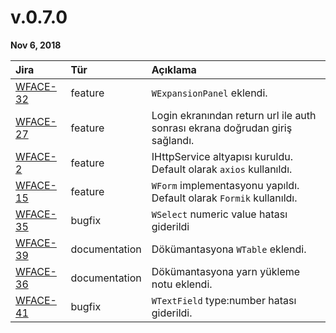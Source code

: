 # v.0.7.0

**Nov 6, 2018**


| Jira                                                      | Tür           | Açıklama                                                                      |
|:----------------------------------------------------------|:--------------|:------------------------------------------------------------------------------|
| [WFACE-32](https://jira.digiturk.com.tr/browse/WFACE-32)  | feature       | `WExpansionPanel` eklendi.                                                    |
| [WFACE-27](https://jira.digiturk.com.tr/browse/WFACE-27)  | feature       | Login ekranından return url ile auth sonrası ekrana doğrudan giriş sağlandı.  |
| [WFACE-2](https://jira.digiturk.com.tr/browse/WFACE-2)    | feature       | IHttpService altyapısı kuruldu. Default olarak `axios` kullanıldı.            |
| [WFACE-15](https://jira.digiturk.com.tr/browse/WFACE-15)  | feature       | `WForm` implementasyonu yapıldı. Default olarak `Formik` kullanıldı.          |
| [WFACE-35](https://jira.digiturk.com.tr/browse/WFACE-35)  | bugfix        | `WSelect` numeric value hatası giderildi                                      |
| [WFACE-39](https://jira.digiturk.com.tr/browse/WFACE-39)  | documentation | Dökümantasyona `WTable` eklendi.                                              |
| [WFACE-36](https://jira.digiturk.com.tr/browse/WFACE-36)  | documentation | Dökümantasyona yarn yükleme notu eklendi.                                     |
| [WFACE-41](https://jira.digiturk.com.tr/browse/WFACE-41)  | bugfix        | `WTextField` type:number hatası giderildi.                                    |

